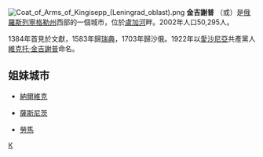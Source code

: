 {{coord|59|21|N|28|39|E|display=title}}
[[File:Coat_of_Arms_of_Kingisepp_(Leningrad_oblast).png|right]]
'''金吉謝普''' （{{lang-ru|Ки́нгисепп}}或{{lang|ru|Кингисе́пп}}）是[[俄羅斯|俄羅斯]][[列寧格勒州|列寧格勒州]]西部的一個城市，位於[[盧加河|盧加河]]畔。2002年人口50,295人。

1384年首見於文獻，1583年歸[[瑞典|瑞典]]，1703年歸沙俄。1922年以[[愛沙尼亞|愛沙尼亞]]共產黨人[[維克托·金吉謝普|維克托·金吉謝普]]命名。

==姐妹城市==
* {{NOR}}[[納爾維克|納爾維克]]
* {{GER}}[[薩斯尼茨|薩斯尼茨]]
* {{FIN}}[[勞馬|勞馬]]

{{列寧格勒州行政區劃}}
[[Category:列寧格勒州城市|К]]